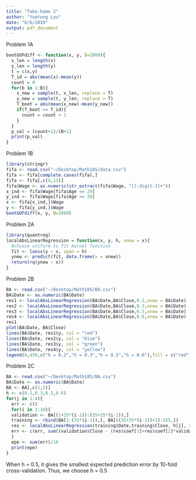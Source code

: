 ```yaml
---
title: "Take-home 2"
author: "Yuetong Lyu"
date: "6/6/2019"
output: pdf_document
---
```


Problem 1A
```r
bootGOFdiff <- function(x, y, B=2000){
  x_len = length(x)
  y_len = length(y)
  t = c(x,y)
  T_id = abs(mean(x)-mean(y))
  count = 0
  for(b in 1:B){
    x_new = sample(t, x_len, replace = T)
    y_new = sample(t, y_len, replace = T)
    T_boot = abs(mean(x_new)-mean(y_new))
    if(T_boot >= T_id){
      count = count + 1
    }
  }
  p_val = (count+1)/(B+1)
  print(p_val)
}
```

Problem 1B
```r
library(stringr)
fifa <- read.csv("~/Desktop/Math185/data.csv")
fifa <- fifa[complete.cases(fifa),]
fifa <- fifa[,c(4,13)]
fifa$Wage <- as.numeric(str_extract(fifa$Wage, "[[:digit:]]+"))
x_ind <- fifa$Wage[fifa$Age <= 29]
y_ind <- fifa$Wage[fifa$Age >= 30]
x <- fifa[x_ind,]$Wage
y <- fifa[y_ind,]$Wage
bootGOFdiff(x, y, B=2000)
```

Problem 2A
```r
library(quantreg)
localAbsLinearRegression = function(x, y, h, xnew = x){
  #choose uniform to fit kernel function
  fit <- loess(y ~ x, span = h)
  ynew <- predict(fit, data.frame(x = xnew))
  return(rq(ynew ~ x))
}
```

Problem 2B
```r
BA <- read.csv("~/Desktop/Math185/BA.csv")
BA$Date <- as.numeric(BA$Date)
res1 <- localAbsLinearRegression(BA$Date,BA$Close,0.2,xnew = BA$Date)
res2 <- localAbsLinearRegression(BA$Date,BA$Close,0.3,xnew = BA$Date)
res3 <- localAbsLinearRegression(BA$Date,BA$Close,0.5,xnew = BA$Date)
res4 <- localAbsLinearRegression(BA$Date,BA$Close,0.6,xnew = BA$Date)
res1
plot(BA$Date, BA$Close)
lines(BA$Date, res1$y, col = "red")
lines(BA$Date, res2$y, col = "blue")
lines(BA$Date, res3$y, col = "green")
lines(BA$Date, res4$y, col = "yellow")
legend(0,450,c("h = 0.2","h = 0.3","h = 0.5","h = 0.6"),fill = c("red","blue","green","yellow"))
```

Problem 2C
```r
BA <- read.csv("~/Desktop/Math185/BA.csv")
BA$Date <- as.numeric(BA$Date)
BA <- BA[,c(1,5)]
h <- c(0.2,0.3,0.5,0.6)
for(j in 1:4){
  err <- c()
  for(i in 1:10){
  validation <- BA[(1+35*(i-1)):(35+35*(i-1)),]
  training <- rbind(BA[1:(35*(i-1)),], BA[((35+35*(i-1))+1):355,])
  res <- localAbsLinearRegression(training$Date,training$Close, h[j], xnew = training$Date)
  err <- c(err, sum((validation$Close - (res$coef[1]+res$coef[2]*validation$Date))^2)/35)
  }
  epe <- sum(err)/10
  print(epe)
}
```
When h = 0.5, it gives the smallest expected prediction error by 10-fold cross-validation. Thus, we choose h = 0.5










